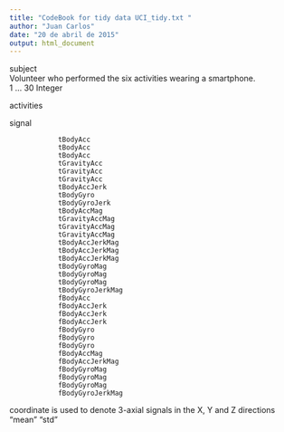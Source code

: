 ```yaml
---
title: "CodeBook for tidy data UCI_tidy.txt "
author: "Juan Carlos"
date: "20 de abril de 2015"
output: html_document
---
```



subject      
        Volunteer who performed the six activities wearing a smartphone.     
                1 ... 30 Integer
        
activities
        
signal 
        
                tBodyAcc         
                tBodyAcc         
                tBodyAcc         
                tGravityAcc      
                tGravityAcc      
                tGravityAcc      
                tBodyAccJerk     
                tBodyGyro        
                tBodyGyroJerk    
                tBodyAccMag      
                tGravityAccMag   
                tGravityAccMag   
                tGravityAccMag   
                tBodyAccJerkMag  
                tBodyAccJerkMag  
                tBodyAccJerkMag  
                tBodyGyroMag     
                tBodyGyroMag     
                tBodyGyroMag     
                tBodyGyroJerkMag 
                fBodyAcc         
                fBodyAccJerk     
                fBodyAccJerk     
                fBodyAccJerk     
                fBodyGyro        
                fBodyGyro        
                fBodyGyro        
                fBodyAccMag      
                fBodyAccJerkMag  
                fBodyGyroMag     
                fBodyGyroMag     
                fBodyGyroMag     
                fBodyGyroJerkMag 


coordinate
        is used to denote 3-axial signals in the X, Y and Z directions
"mean"
"std" 
